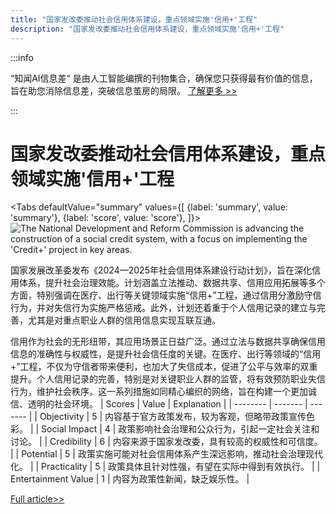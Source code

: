 ```yaml
---
title: "国家发改委推动社会信用体系建设，重点领域实施'信用+'工程"
description: "国家发改委推动社会信用体系建设，重点领域实施'信用+'工程"
---
```



:::info

“知闻AI信息差“ 是由人工智能编撰的刊物集合，确保您只获得最有价值的信息，旨在助您消除信息差，突破信息茧房的局限。  [了解更多 >>](/)

:::

# 国家发改委推动社会信用体系建设，重点领域实施'信用+'工程


<Tabs
	defaultValue="summary"
	values={[
	{label: 'summary', value: 'summary'},
	{label: 'score', value: 'score'},
]}>
<TabItem value="summary">
<img
  src="https://image.informedainews.com/2024/06/Soc-xPg-1717551715-0.jpg"
  alt="The National Development and Reform Commission is advancing the construction of a social credit system, with a focus on implementing the 'Credit+' project in key areas."
/>



国家发展改革委发布《2024—2025年社会信用体系建设行动计划》，旨在深化信用体系，提升社会治理效能。计划涵盖立法推动、数据共享、信用应用拓展等多个方面，特别强调在医疗、出行等关键领域实施“信用+”工程，通过信用分激励守信行为，并对失信行为实施严格惩戒。此外，计划还着重于个人信用记录的建立与完善，尤其是对重点职业人群的信用信息实现互联互通。

信用作为社会的无形纽带，其应用场景正日益广泛。通过立法与数据共享确保信用信息的准确性与权威性，是提升社会信任度的关键。在医疗、出行等领域的“信用+”工程，不仅为守信者带来便利，也加大了失信成本，促进了公平与效率的双重提升。个人信用记录的完善，特别是对关键职业人群的监管，将有效预防职业失信行为，维护社会秩序。这一系列措施如同精心编织的网络，旨在构建一个更加诚信、透明的社会环境。
</TabItem>
<TabItem value="score">
	| Scores     | Value   | Explanation |
	| -------- | ------- | ------- |
	| Objectivity  | 5    | 内容基于官方政策发布，较为客观，但略带政策宣传色彩。    |
	| Social Impact | 4     | 政策影响社会治理和公众行为，引起一定社会关注和讨论。    |
	| Credibility    | 6    | 内容来源于国家发改委，具有较高的权威性和可信度。    |
	| Potential    | 5    | 政策实施可能对社会信用体系产生深远影响，推动社会治理现代化。    |
	| Practicality    | 5    | 政策具体且针对性强，有望在实际中得到有效执行。    |
	| Entertainment Value    | 1    | 内容为政策性新闻，缺乏娱乐性。    |
</TabItem>
</Tabs>

[Full article>>](https://www.yicai.com/news/102137179.html)
